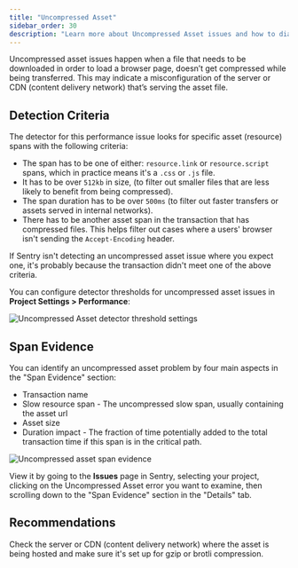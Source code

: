```yaml
---
title: "Uncompressed Asset"
sidebar_order: 30
description: "Learn more about Uncompressed Asset issues and how to diagnose and fix them."
---
```


Uncompressed asset issues happen when a file that needs to be downloaded in order to load a browser page, doesn’t get compressed while being transferred. This may indicate a misconfiguration of the server or CDN (content delivery network) that’s serving the asset file.

## Detection Criteria

The detector for this performance issue looks for specific asset (resource) spans with the following criteria:

- The span has to be one of either: `resource.link` or `resource.script` spans, which in practice means it's a `.css` or `.js` file.
- It has to be over `512kb` in size, (to filter out smaller files that are less likely to benefit from being compressed).
- The span duration has to be over `500ms` (to filter out faster transfers or assets served in internal networks).
- There has to be another asset span in the transaction that has compressed files. This helps filter out cases where a users' browser isn't sending the `Accept-Encoding` header.

If Sentry isn't detecting an uncompressed asset issue where you expect one, it's probably because the transaction didn't meet one of the above criteria.

You can configure detector thresholds for uncompressed asset issues in **Project Settings > Performance**:

![Uncompressed Asset detector threshold settings](./img/uncompressed-asset-detector-settings.png)

## Span Evidence

You can identify an uncompressed asset problem by four main aspects in the "Span Evidence" section:

- Transaction name
- Slow resource span - The uncompressed slow span, usually containing the asset url
- Asset size
- Duration impact - The fraction of time potentially added to the total transaction time if this span is in the critical path.

![Uncompressed asset span evidence](./img/span-evidence.png)

View it by going to the **Issues** page in Sentry, selecting your project, clicking on the Uncompressed Asset error you want to examine, then scrolling down to the "Span Evidence" section in the "Details" tab.

## Recommendations

Check the server or CDN (content delivery network) where the asset is being hosted and make sure it's set up for gzip or brotli compression.
